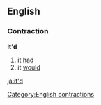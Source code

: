 ==English==
===Contraction===
'''it'd'''

#it [[had]]
#it [[would]]

[[Category:English contractions]]

[[ja:it'd]]